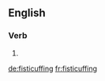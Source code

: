==English==

===Verb===
{{head|en|present participle}}

# {{present participle of|fisticuff|lang=en}}

[[de:fisticuffing]]
[[fr:fisticuffing]]
